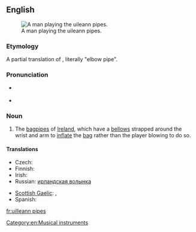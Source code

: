 {{was wotd|2009|April|15}}
==English==
{{wikipedia}}
[[File:Cillian Vallely on Uilleann Pipes.jpg|thumb|A man playing the uileann pipes.]]

===Etymology===
A partial translation of {{etyl|ga}} {{term|píb uilleann|lang=ga}}, literally "elbow pipe".

===Pronunciation===
* {{a|UK}} {{IPA|/ˈɪl.ən ˌpaɪps/}}
* {{audio|en-us-uilleann pipes.ogg|Audio (US)}}

===Noun===
{{infl|en|noun|plural only}}

# The [[bagpipes]] of [[Ireland]], which have a [[bellows]] strapped around the wrist and arm to [[inflate]] the [[bag]] rather than the player blowing to do so.

====Translations====
{{trans-top|bagpipes of Ireland}}
* Czech: {{t-|cs|irské dudy|f|p}}
* Finnish: {{t+|fi|irlantilainen}} {{t-|fi|säkkipilli}}
* Irish: {{t-|ga|píb uilleann|f|xs=Irish}}
* Russian: [[ирландская волынка]] {{f}}
{{trans-mid}}
* [[Scottish Gaelic]]: {{t-|gd|pìob-shionnaich|xs=Scottish Gaelic}}, {{t-|gd|pìob-uilne|f|xs=Scottish Gaelic}}
* Spanish: {{t|es|gaita irlandesa|f}}
{{trans-bottom}}

[[Category:en:Musical instruments]]

[[fr:uilleann pipes]]
